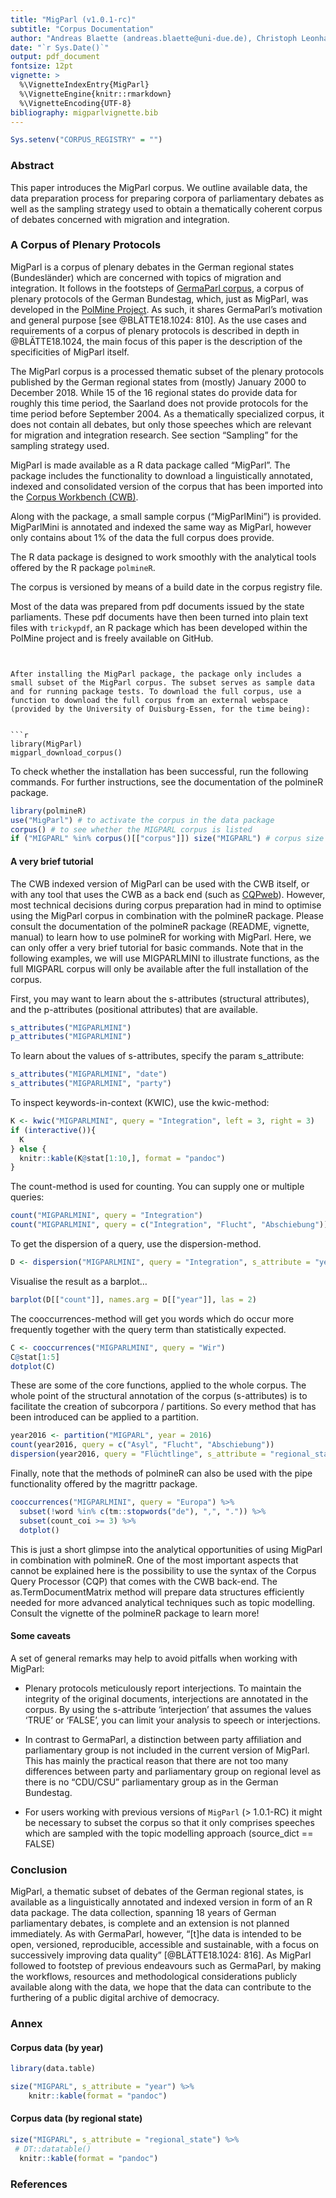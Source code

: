 ```yaml
---
title: "MigParl (v1.0.1-rc)"
subtitle: "Corpus Documentation"
author: "Andreas Blaette (andreas.blaette@uni-due.de), Christoph Leonhardt (christoph.leonhardt@uni-due.de)"
date: "`r Sys.Date()`"
output: pdf_document
fontsize: 12pt
vignette: >
  %\VignetteIndexEntry{MigParl}
  %\VignetteEngine{knitr::rmarkdown}
  %\VignetteEncoding{UTF-8}
bibliography: migparlvignette.bib
---
```


```r
Sys.setenv("CORPUS_REGISTRY" = "")
```

### Abstract

This paper introduces the MigParl corpus. We outline available data, the data preparation process for preparing corpora of parliamentary debates as well as the sampling strategy used to obtain a thematically coherent corpus of debates concerned with migration and integration. 


### A Corpus of Plenary Protocols

MigParl is a corpus of plenary debates in the German regional states (Bundesländer) which are concerned with topics of migration and integration. It follows in the footsteps of [GermaParl corpus](https://github.com/PolMine/GermaParl), a corpus of plenary protocols of the German Bundestag, which, just as MigParl, was developed in the [PolMine Project](www.polmine.de). As such, it shares GermaParl's motivation and general purpose [see @BLÄTTE18.1024: 810]. As the use cases and requirements of a corpus of plenary protocols is described in depth in @BLÄTTE18.1024, the main focus of this paper is the description of the specificities of MigParl itself.

The MigParl corpus is a processed thematic subset of the plenary protocols published by the German regional states from (mostly) January 2000 to December 2018. While 15 of the 16 regional states do provide data for roughly this time period, the Saarland does not provide protocols for the time period before September 2004. As a thematically specialized corpus, it does not contain all debates, but only those speeches which are relevant for migration and integration research. See section "Sampling" for the sampling strategy used.

MigParl is made available as a R data package called "MigParl". The package includes the functionality to download a linguistically annotated, indexed and consolidated version of the corpus that has been imported into the [Corpus Workbench (CWB)](http://cwb.sourceforge.net). 

Along with the package, a small sample corpus ("MigParlMini") is provided. MigParlMini is annotated and indexed the same way as MigParl, however only contains about 1% of the data the full corpus does provide.

The R data package is designed to work smoothly with the analytical tools offered by the R package `polmineR`.

The corpus is versioned by means of a build date in the corpus registry file. 

Most of the data was prepared from pdf documents issued by the state parliaments. These pdf documents have then been turned into plain text files with `trickypdf`, an R package which has been developed within the PolMine project and is freely available on GitHub.\footnote{https://github.com/PolMine/trickypdf) The corpus preparation workflow is described below.


### Corpus Preparation


The preparation of the TEI version of MigParl implements the following workflow:

- __Preprocessing__: Prepare consolidated UTF-8 plain text documents (ensuring uniformity of encodings, conversion of pdf to txt if necessary);

- __XMLification__: Turn the plain text documents into TEI format: Extraction of metadata, annotation of speakers etc.;

- __Consolidation__: Consolidating speaker names and enriching documents.

As this section hugely overlaps with the preparation of GermaParl, we refer to @BLÄTTE18.1024 again. The challenges remain the same, as does the motivation and aspiration to create a robust and sustainable framework for corpus preparation. Nevertheless, some updates are necessary.

The R package `trickypdf` is, as mentioned above, still in use to turn pdf documents, which almost exclusively occur in a two-column layout, into plain text files. As an exception, Hesse did provide Microsoft Word instead of pdf documents for the time until 2002. These documents where converted into plain text as well.

The conversion of plain text files in structurally annotated XML documents is provided by the `framework for parsing plenary protocols` or `frappp`, which has been developed in the PolMine project. `frappp` is used to facilitate a workflow in which regular expressions are formulated for a number of items which should be identified, in particular metadata, speakers, interjections and agenda items. As with the previous approach using the corpus toolkit (`ctk`), false positives and false negatives are handled by both a list of known mismatches and preprocessing steps which cleans up some faulty input data.

Particular care has to be taken to ensure that identified speakers are consistently named. This is done with reference to external data sources of names which are complemented with a list of known aliases. The primary external data source used for the MigParl data is Wikipedia [@BLÄTTE18.1024: 813]. 

One remaining challenge is the time-dependency of these external checks. Sometimes the information in the protocol and the information in the external data might differ. A member of parliament might change parties within a legislative period. In this case, our approach will label this member's party affiliation with the one found in the external data source. The same is true with names. If the protocol says "Ulla Schmidt" and the external data source "Ursula Schmidt", then the external information is used.

This external data is stored in a Git repository.


### Sampling Strategy

MigParl is a thematic subset of plenary protocols relevant for migration and integration research. As such, a sampling strategy was necessary to determine this relevance from a base population of all protocols of the German regional state. We follow a two-pronged sampling approach. 

#### Topic Model-Based Sampling

  * *topic modelling*: a topic model for each of the regional state parliament corpora was calculated and the 100 most relevant terms per topic retrieved
  * *dictionary approach*: A number of core terms conveying the concept of migration and integration were theoretically derived by literature review
  * *topic identification*: the dictionary and the 100 most relevant terms per topic were matched against each other. A topic with more than five hits from the dictionary was deemed relevant for migration and integration
  * *document identification*: for each speech, the probability to belong to one of the identified topics was calculated. If the sum probability exceeded a threshold, the speech was considered relevant
  * these relevant speeches were included in the `MigParl` corpus
  
#### Dictionary-Based Sampling

  * the MigPress dictionary was used to identify speeches in which at least five instances of the dictionary terms occur. 
  * this differs from the threshold of one occurrence used in the creation of the `MigPress` corpus. This is due to difference in language use in parliamentary settings and the greater average length of speeches compared to newspaper articles.
    * these relevant speeches were included in the `MigParl` corpus as well
  
### Annotation

#### Linguistic Annotation

The XML/TEI version of the initial plenary protocols is taken through a pipeline of standard Natural Language Processing (NLP) tasks. Stanford CoreNLP is used for tokenization, part-of-speech (POS) and named-entity (NE) annotation. To add lemmata to the corpus, [TreeTagger](http://www.cis.uni-muenchen.de/~schmid/tools/TreeTagger/) is used.

This linguistic annotation is part of the corpus as so-called positional attributes (p-attributes). The following table provides short explanations of the p-attributes in the MigParl corpus.


```r
library(polmineR)
use("MigParl")
pAttrsList <- list(
  c("word", "the word as it occrs in speech", "word"),
  c("pos", "the part-of-speech-tag of the word according to the Stuttgart-Tübingen Tagset", "for example ADJA, NN, VVINF"),
  c("lemma", "the lemmatized form of the word", "lemma"),
  c("ner", "Named Entities", "O, ORGANIZATION, PERSON, LOCATION, MISC")

)
tab_p <- do.call(rbind, pAttrsList)
colnames(tab_p) <- c("p-attribute", "description", "values")
knitr::kable(tab_p, format = "markdown")
```

\newpage

In the so-called token stream the linguistic annotation looks like this:


```r
sample_ts <- partition("MIGPARL", date = "2005-10-13", speaker = "Simone Huth-Haage") %>%
  polmineR::decode() %>%
  .[1:8,c("word", "pos", "lemma", "ner")]

#DT::datatable(sample_ts)
knitr::kable(sample_ts, format = "pandoc")
```


#### Structural Annotation (Metadata)

In the XML/TEI data format, all passages of uninterrupted speech are tagged with metadata, or so-called structural attributes (s-attributes). For instance, parliamentary speeches are often interrupted by interjections - the information whether an utterance is an interjection or an actual speech is maintained in the corpus. The legislative period, session, date, name of a speaker and his/her party are included, among others. The structural annotation is the basis for all kinds of diachronic or synchronic comparisons users may want to perform.

The following table provides short explanations of the s-attributes which are present in the MigParl corpus.


```r
sAttrsList <- list(
  c("lp", "legislative period", "3 to 21 (dependend on regional state)"),
  c("session", "session/protocol number", "1 to 161"), # there is an error in the data in MV
  c("agenda_item", "agenda item", "number of the agenda item"),
  c("agenda_item_type", "type of agenda item", "debate/question_time/government_declaration/..."),
  c("date", "date of the session", "YYYY-MM-TT (e.g. '2013-06-28')"),
  c("calendar_week", "calendar week derived from date accoring to ISO 8601", "YYYY-Week (e.g. 2001-01"),
  c("year", "year of the session", "2000 to 2018"),
  c("interjection", "whether contribution is interjection", "TRUE/FALSE"),
  c("role", "role of the speaker", "presidency/mp/government"),
  c("speaker", "Name", "speaker name"),
  c("party", "Party", "party of the speaker"), 
  c("regional_state", "regional state the debate is held", "regional state abbreviation"), 
  c("speech", "individual speech within a debate", "combination of speaker name, date and number of utterance"), 
  c("migration_integration\n_probability", "sum probability for migration and integration relevance", "numeric between 0 and 1"), 
    c("url", "the url of the source file", "url"), 
    c("src", "the type of the source file", "pdf or doc"), 
  c("source_dict", "whether speech is sampled by dictionary approach", "TRUE/FALSE"), 
  c("source_topic_model", "whether speech is sampled by topic modelling approach", "TRUE/FALSE")
)
tab <- do.call(rbind, sAttrsList)
colnames(tab) <- c("s-attribute", "description", "values")
knitr::kable(tab, format = "markdown")
```


### Using the MigParl corpus

#### Getting started - installing MigParl

The MigParl data package that includes the CWB indexed version of the corpus is hosted at a private CRAN-style package repository on the Web-Server of the PolMine Project. The polmineR package offers a convenient installation mechanism.


```r
library(polmineR)
if ("drat" %in% rownames(available.packages()) == FALSE) install.packages("drat")
drat::addRepo("polmine") # lowercase necessary in this case
if ("MigParl" %in% rownames(available.packages()) == FALSE){
  install.packages("MigParl")
}
```


After installing the MigParl package, the package only includes a small subset of the MigParl corpus. The subset serves as sample data and for running package tests. To download the full corpus, use a function to download the full corpus from an external webspace (provided by the University of Duisburg-Essen, for the time being):


```r
library(MigParl)
migparl_download_corpus()
```


To check whether the installation has been successful, run the following commands. For further instructions, see the documentation of the polmineR package.


```r
library(polmineR)
use("MigParl") # to activate the corpus in the data package
corpus() # to see whether the MIGPARL corpus is listed
if ("MIGPARL" %in% corpus()[["corpus"]]) size("MIGPARL") # corpus size
```


#### A very brief tutorial

The CWB indexed version of MigParl can be used with the CWB itself, or with any tool that uses the CWB as a back end (such as [CQPweb](http://cwb.sourceforge.net/cqpweb.php)). However, most technical decisions during corpus preparation had in mind to optimise using the MigParl corpus in combination with the polmineR package. Please consult the documentation of the polmineR package (README, vignette, manual) to learn how to use polmineR for working with MigParl. Here, we can only offer a very brief tutorial for basic commands. Note that in the following examples, we will use MIGPARLMINI to illustrate functions, as the full MIGPARL corpus will only be available after the full installation of the corpus.

First, you may want to learn about the s-attributes (structural attributes), and the p-attributes (positional attributes) that are available.


```r
s_attributes("MIGPARLMINI")
p_attributes("MIGPARLMINI")
```


To learn about the values of s-attributes, specify the param s_attribute:


```r
s_attributes("MIGPARLMINI", "date")
s_attributes("MIGPARLMINI", "party")
```


To inspect keywords-in-context (KWIC), use the kwic-method:


```r
K <- kwic("MIGPARLMINI", query = "Integration", left = 3, right = 3)
if (interactive()){
  K
} else {
  knitr::kable(K@stat[1:10,], format = "pandoc")
}
```


The count-method is used for counting. You can supply one or multiple queries:


```r
count("MIGPARLMINI", query = "Integration")
count("MIGPARLMINI", query = c("Integration", "Flucht", "Abschiebung"))
```


To get the dispersion of a query, use the dispersion-method.


```r
D <- dispersion("MIGPARLMINI", query = "Integration", s_attribute = "year")
```


Visualise the result as a barplot...


```r
barplot(D[["count"]], names.arg = D[["year"]], las = 2)
```


The cooccurrences-method will get you words which do occur more frequently together with the query term than statistically expected.

```r
C <- cooccurrences("MIGPARLMINI", query = "Wir")
C@stat[1:5]
dotplot(C)
```


These are some of the core functions, applied to the whole corpus. The whole point of the structural annotation of the corpus (s-attributes) is to facilitate the creation of subcorpora / partitions. So every method that has been introduced can be applied to a partition.


```r
year2016 <- partition("MIGPARL", year = 2016)
count(year2016, query = c("Asyl", "Flucht", "Abschiebung"))
dispersion(year2016, query = "Flüchtlinge", s_attribute = "regional_state")
```


Finally, note that the methods of polmineR can also be used with the pipe functionality offered by the magrittr package.


```r
cooccurrences("MIGPARLMINI", query = "Europa") %>% 
  subset(!word %in% c(tm::stopwords("de"), ",", ".")) %>%
  subset(count_coi >= 3) %>%
  dotplot()
```


This is just a short glimpse into the analytical opportunities of using MigParl in combination with polmineR. One of the most important aspects that cannot be explained here is the possibility to use the syntax of the Corpus Query Processor (CQP) that comes with the CWB back-end. The as.TermDocumentMatrix method will prepare data structures efficiently needed for more advanced analytical techniques such as topic modelling. Consult the vignette of the polmineR package to learn more!


#### Some caveats


A set of general remarks may help to avoid pitfalls when working with MigParl:

* Plenary protocols meticulously report interjections. To maintain the integrity of the original documents, interjections are annotated in the corpus. By using the s-attribute 'interjection' that assumes the values 'TRUE' or 'FALSE', you can limit your analysis to speech or interjections.

<!-- * Plenary protocols report membership in a parliamentary group only. Information on party membership is derived from external data sources and written back to the corpus. More specifically, the s-attribute 'parliamentary_group' refers to the parliamentary group, 'party' refers to the party a speaker is a member of. To distinguish between CDU and CSU speakers, using the s-attribute 'party' is necessary.  -->

* In contrast to GermaParl, a distinction between party affiliation and parliamentary group is not included in the current version of MigParl. This has mainly the practical reason that there are not too many differences between party and parliamentary group on regional level as there is no "CDU/CSU" parliamentary group as in the German Bundestag. 

<!-- * The MigParl corpus is a corpus of the debates and speeches that were actually given in the regional state parliaments. Speeches that were only included in the printed protocol (i.e. included in the annex to a protocol) are not yet covered by corpus preparation.  -->

<!-- Not sure if that is TRUE for all the MigParl-Data -->

* For users working with previous versions of `MigParl` (> 1.0.1-RC) it might be necessary to subset the corpus so that it only comprises speeches which are sampled with the topic modelling approach (source_dict == FALSE)


### Conclusion

MigParl, a thematic subset of debates of the German regional states, is available as a linguistically annotated and indexed version in form of an R data package. The data collection, spanning 18 years of German parliamentary debates, is complete and an extension is not planned immediately. As with GermaParl, however, "[t]he data is intended to be open, versioned, reproducible, accessible and sustainable, with a focus on successively improving data quality" [@BLÄTTE18.1024: 816]. As MigParl followed to footstep of previous endeavours such as GermaParl, by making the workflows, resources and methodological considerations publicly available along with the data, we hope that the data can contribute to the furthering of a public digital archive of democracy.

<!-- ### License -->

<!-- While the raw data, the plenary protocols published by the German regional states, are in the public domain, the MigParl corpus comes with a CC BY+NC+SA license. That means: -->

<!-- __BY__ - Attribution — You must give appropriate credit, provide a link to the license, and indicate if changes were made. You may do so in any reasonable manner, but not in any way that suggests the licensor endorses you or your use. -->

<!-- __NC__ - NonCommercial — You may not use the material for commercial purposes. -->

<!-- __SA__ - ShareAlike — If you remix, transform, or build upon the material, you must distribute your contributions under the same license as the original. -->

<!-- See the [CC Attribution-NonCommercial-ShareAlike 4.0 Unported License](https://creativecommons.org/licenses/by-nc-sa/4.0/) for further explanations. -->


<!-- ### Quotation -->

<!-- If you work with MigParl package, please include the following reference in your bibliography to attribute the language resource: -->

<!-- _Blaette, Andreas_ (2018): GermaParl. Corpus of Plenary Protocols of the German Bundestag. R Data Package (v1.2.0). Available from: https://doi.org/10.5281/zenodo.1312551. -->


### Annex

#### Corpus data (by year)

```r
library(data.table)

size("MIGPARL", s_attribute = "year") %>%
    knitr::kable(format = "pandoc")
```


#### Corpus data (by regional state)


```r
size("MIGPARL", s_attribute = "regional_state") %>%
 # DT::datatable() 
  knitr::kable(format = "pandoc")
```


### References

